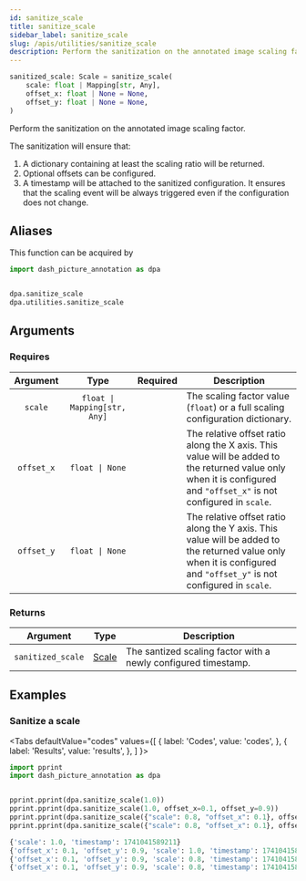 ```yaml
---
id: sanitize_scale
title: sanitize_scale
sidebar_label: sanitize_scale
slug: /apis/utilities/sanitize_scale
description: Perform the sanitization on the annotated image scaling factor.
---
```





<APITopBar type="func" source="utilities.sanitize_scale" />

```python
sanitized_scale: Scale = sanitize_scale(
    scale: float | Mapping[str, Any],
    offset_x: float | None = None,
    offset_y: float | None = None,
)
```

Perform the sanitization on the annotated image scaling factor.

The sanitization will ensure that:

1. A dictionary containing at least the scaling ratio will be returned.
2. Optional offsets can be configured.
3. A timestamp will be attached to the sanitized configuration. It ensures that the scaling event will be always triggered even if the configuration does not change.

## Aliases

This function can be acquired by

```python
import dash_picture_annotation as dpa


dpa.sanitize_scale
dpa.utilities.sanitize_scale
```

## Arguments

### Requires

|  Argument  |             Type             |             Required              | <center>Description</center>                                                                                                                                         |
| :--------: | :--------------------------: | :-------------------------------: | -------------------------------------------------------------------------------------------------------------------------------------------------------------------- |
|  `scale`   | `float \| Mapping[str, Any]` | <InlineIcon icon={vsiCheckIcon}/> | The scaling factor value (`float`) or a full scaling configuration dictionary.                                                                                       |
| `offset_x` |       `float \| None`        |                                   | The relative offset ratio along the X axis. This value will be added to the returned value only when it is configured and `"offset_x"` is not configured in `scale`. |
| `offset_y` |       `float \| None`        |                                   | The relative offset ratio along the Y axis. This value will be added to the returned value only when it is configured and `"offset_y"` is not configured in `scale`. |

### Returns

|     Argument      |              Type               | <center>Description</center>                                   |
| :---------------: | :-----------------------------: | :------------------------------------------------------------- |
| `sanitized_scale` | [Scale](../typehints/Scale.mdx) | The santized scaling factor with a newly configured timestamp. |

## Examples

### <IconObjType type="term"/> Sanitize a scale

<Tabs
  defaultValue="codes"
  values={[
    { label: 'Codes', value: 'codes', },
    { label: 'Results', value: 'results', },
  ]
}>

<TabItem value="codes">

```python title="sanitize_scale.py" showLineNumbers
import pprint
import dash_picture_annotation as dpa


pprint.pprint(dpa.sanitize_scale(1.0))
pprint.pprint(dpa.sanitize_scale(1.0, offset_x=0.1, offset_y=0.9))
pprint.pprint(dpa.sanitize_scale({"scale": 0.8, "offset_x": 0.1}, offset_y=0.9))
pprint.pprint(dpa.sanitize_scale({"scale": 0.8, "offset_x": 0.1}, offset_x=0.3, offset_y=0.9))
```

</TabItem>

<TabItem value="results">

```python
{'scale': 1.0, 'timestamp': 1741041589211}
{'offset_x': 0.1, 'offset_y': 0.9, 'scale': 1.0, 'timestamp': 1741041589211}
{'offset_x': 0.1, 'offset_y': 0.9, 'scale': 0.8, 'timestamp': 1741041589211}
{'offset_x': 0.1, 'offset_y': 0.9, 'scale': 0.8, 'timestamp': 1741041589212}
```

</TabItem>

</Tabs>

